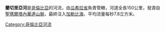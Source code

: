 '''蘭切里亞河'''是[[哥倫比亞|哥倫比亞]]的河流，由[[瓜希拉省|瓜希拉省]]負責管轄，河道全長150公里，發源自[[聖瑪爾塔內華達山脈|聖瑪爾塔內華達山脈]]，最終注入[[加勒比海|加勒比海]]，平均流量每秒7.8立方米。

{{Colombia-geo-stub}}
[[Category:哥倫比亞河流|Category:哥倫比亞河流]]